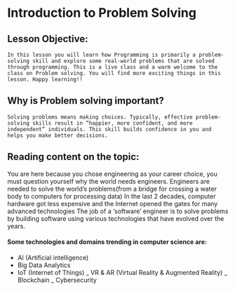 # Introduction to Problem Solving
			
## Lesson Objective: 
	In this lesson you will learn how Programming is primarily a problem-solving skill and explore some real-world problems that are solved through programming. This is a live class and a warm welcome to the class on Problem solving. You will find more exciting things in this lesson. Happy learning!!

## Why is Problem solving important?
	Solving problems means making choices. Typically, effective problem-solving skills result in “happier, more confident, and more independent” individuals. This skill builds confidence in you and helps you make better decisions.	
## Reading content on the topic:
You are here because you chose engineering as your career choice, you must question yourself why the world needs engineers. 
Engineers are needed to solve the world’s problems(from a bridge for crossing a water body to computers for processing data)
In the last 2 decades, computer hardware got less expensive and the Internet opened the gates for many advanced technologies
The job of a ‘software’ engineer is to solve problems by building software using various technologies that have evolved over the years.

#### Some technologies and domains trending in computer science are:
+ AI (Artificial intelligence)
+ Big Data Analytics
+ IoT (Internet of Things)
_ VR & AR (Virtual Reality & Augmented Reality)
_ Blockchain
_ Cybersecurity
